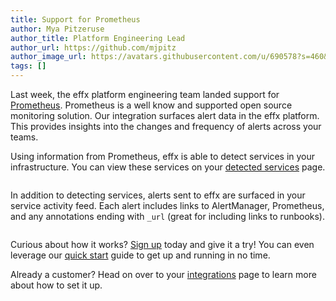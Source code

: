 ```yaml
---
title: Support for Prometheus
author: Mya Pitzeruse
author_title: Platform Engineering Lead
author_url: https://github.com/mjpitz
author_image_url: https://avatars.githubusercontent.com/u/690578?s=460&u=9fdfa6c3ed39f7770c587b3cf0402fd851baeee8&v=4
tags: []
---
```



Last week, the effx platform engineering team landed support for [Prometheus][].
Prometheus is a well know and supported open source monitoring solution.
Our integration surfaces alert data in the effx platform.
This provides insights into the changes and frequency of alerts across your teams.

[Prometheus]: https://prometheus.io/

<!--truncate-->

Using information from Prometheus, effx is able to detect services in your infrastructure.
You can view these services on your [detected services](https://app.effx.com/detected_services) page.

<p>
  <img alt="" class="img-pad"
      src={useBaseUrl('img/integrations/prometheus-detected.png')}/>
</p>

In addition to detecting services, alerts sent to effx are surfaced in your service activity feed.
Each alert includes links to AlertManager, Prometheus, and any annotations ending with `_url` (great for including links to runbooks).

<p>
  <img alt="" class="img-pad"
      src={useBaseUrl('img/integrations/prometheus-feed.png')}/>
</p>

Curious about how it works?
[Sign up][] today and give it a try!
You can even leverage our [quick start][] guide to get up and running in no time.

Already a customer?
Head on over to your [integrations][] page to learn more about how to set it up.

<p></p>

[Sign up]: https://app.effx.com/sign_up
[quick start]: #TBD
[integrations]: https://app.effx.com/integrations
